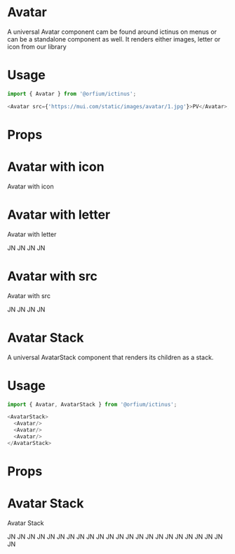 
<Meta title="Design System/Avatar" component={Avatar} />

# Avatar

A universal Avatar component cam be found around ictinus on menus or can be a standalone component as well. It renders either images, letter or icon from our library

# Usage

```js
import { Avatar } from '@orfium/ictinus';

<Avatar src={'https://mui.com/static/images/avatar/1.jpg'}>PV</Avatar>;
```

# Props

<Props of={Avatar} />

# Avatar with icon

Avatar with icon

<Preview>
  <Story name="Avatar with icon">
    <Stack>
      <Avatar size={'xs'} color={`blue-${BASE_SHADE}`} iconName={'user'} />
      <Avatar size={'sm'} color={`blue-${BASE_SHADE}`} iconName={'user'} />
      <Avatar size={'md'} color={`blue-${BASE_SHADE}`} iconName={'user'} />
      <Avatar size={'lg'} color={`blue-${BASE_SHADE}`} iconName={'user'} />
    </Stack>
  </Story>
</Preview>

# Avatar with letter

Avatar with letter

<Preview>
  <Story name="Avatar with letter">
    <Stack>
      <Avatar size={'xs'} color={`blue-${BASE_SHADE}`}>JN</Avatar>
      <Avatar size={'sm'} color={`blue-${BASE_SHADE}`}>JN</Avatar>
      <Avatar size={'md'} color={`blue-${BASE_SHADE}`}>JN</Avatar>
      <Avatar size={'lg'} color={`blue-${BASE_SHADE}`}>JN</Avatar>
    </Stack>
  </Story>
</Preview>

# Avatar with src

Avatar with src

<Preview>
  <Story name="Avatar with src">
    <Stack>
      <Avatar size={'xs'} src={'https://mui.com/static/images/avatar/1.jpg'}>JN</Avatar>
      <Avatar size={'sm'} src={'https://mui.com/static/images/avatar/1.jpg'}>JN</Avatar>
      <Avatar size={'md'} src={'https://mui.com/static/images/avatar/1.jpg'}>JN</Avatar>
      <Avatar size={'lg'} src={'https://mui.com/static/images/avatar/1.jpg'}>JN</Avatar>
    </Stack>
  </Story>
</Preview>

# Avatar Stack

A universal AvatarStack component that renders its children as a stack.

# Usage

```js
import { Avatar, AvatarStack } from '@orfium/ictinus';

<AvatarStack>
  <Avatar/>
  <Avatar/>
  <Avatar/>
</AvatarStack>
```

# Props

<Props of={AvatarStack} />

# Avatar Stack

Avatar Stack

<Preview>
  <Story name="Avatar Stack">
    <Stack vertical>
      <AvatarStack size={'lg'} color={`blue-${BASE_SHADE}`}>
        <Avatar size={'lg'} src={'https://mui.com/static/images/avatar/6.jpg'}>JN</Avatar>
        <Avatar size={'lg'} src={'https://mui.com/static/images/avatar/5.jpg'}>JN</Avatar>
        <Avatar size={'lg'} color={`blue-${BASE_SHADE}`}>JN</Avatar>
        <Avatar size={'lg'} src={'https://mui.com/static/images/avatar/3.jpg'}>JN</Avatar>
        <Avatar size={'lg'} src={'https://mui.com/static/images/avatar/2.jpg'}>JN</Avatar>
        <Avatar size={'lg'} src={'https://mui.com/static/images/avatar/1.jpg'}>JN</Avatar>
      </AvatarStack>
      <AvatarStack maxAvatars={3} color={`blue-${BASE_SHADE}`}>
        <Avatar src={'https://mui.com/static/images/avatar/6.jpg'}>JN</Avatar>
        <Avatar color={`blue-${BASE_SHADE}`} iconName={'user'} />
        <Avatar src={'https://mui.com/static/images/avatar/4.jpg'}>JN</Avatar>
        <Avatar src={'https://mui.com/static/images/avatar/3.jpg'}>JN</Avatar>
        <Avatar src={'https://mui.com/static/images/avatar/2.jpg'}>JN</Avatar>
        <Avatar src={'https://mui.com/static/images/avatar/1.jpg'}>JN</Avatar>
      </AvatarStack>
      <AvatarStack size={'sm'} color={`blue-${BASE_SHADE}`}>
        <Avatar size={'sm'} src={'https://mui.com/static/images/avatar/6.jpg'}>JN</Avatar>
        <Avatar size={'sm'} src={'https://mui.com/static/images/avatar/5.jpg'}>JN</Avatar>
        <Avatar size={'sm'} src={'https://mui.com/static/images/avatar/4.jpg'}>JN</Avatar>
        <Avatar size={'sm'} src={'https://mui.com/static/images/avatar/3.jpg'}>JN</Avatar>
        <Avatar size={'sm'} src={'https://mui.com/static/images/avatar/2.jpg'}>JN</Avatar>
        <Avatar size={'sm'} src={'https://mui.com/static/images/avatar/1.jpg'}>JN</Avatar>
      </AvatarStack>
      <AvatarStack size={'xs'} color={`blue-${BASE_SHADE}`}>
        <Avatar size={'xs'} src={'https://mui.com/static/images/avatar/6.jpg'}>JN</Avatar>
        <Avatar size={'xs'} src={'https://mui.com/static/images/avatar/5.jpg'}>JN</Avatar>
        <Avatar size={'xs'} color={`blue-${BASE_SHADE}`}>JN</Avatar>
        <Avatar size={'xs'} src={'https://mui.com/static/images/avatar/3.jpg'}>JN</Avatar>
        <Avatar size={'xs'} src={'https://mui.com/static/images/avatar/2.jpg'}>JN</Avatar>
        <Avatar size={'xs'} src={'https://mui.com/static/images/avatar/1.jpg'}>JN</Avatar>
      </AvatarStack>
    </Stack>
  </Story>
</Preview>
